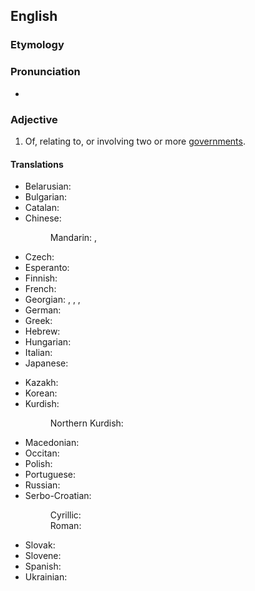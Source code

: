 ==English==

===Etymology===
{{prefix|en|inter|governmental}}

===Pronunciation===
* {{rhymes|en|ɛntəl|s=6}}

===Adjective===
{{en-adj|-}}

# Of, relating to, or involving two or more [[government]]s.

====Translations====
{{trans-top|of, relating to, or involving two or more governments}}
* Belarusian: {{t|be|міжура́давы}}
* Bulgarian: {{t|bg|междуправи́телствен}}
* Catalan: {{t|ca|intergovernamental}}
* Chinese:
*: Mandarin: {{t|cmn|政府間}}, {{t|cmn|政府间|tr=zhèngfǔjiān}}
* Czech: {{t|cs|mezivládní}}
* Esperanto: {{t|eo|interregistara}}
* Finnish: {{t|fi|hallitustenvälinen}}
* French: {{t+|fr|intergouvernemental}}
* Georgian: {{t|ka|მთავრობათაშორისი}}, {{t|ka|მთავრობათაშორისო}}, {{t|ka|მთავრობათშორისი}} {{qualifier|alternative form}}, {{t|ka|მთავრობათშორისო}} {{qualifier|alternative form}}
* German: {{t+|de|zwischenstaatlich}}
* Greek: {{t+|el|ενδοκυβερνητικός}}
* Hebrew: {{t|he|בֵּין־מֶמְשַׁלְתִּי|tr=beyn-memshaltí}}
* Hungarian: {{t|hu|kormányközi}}
* Italian: {{t+|it|intergovernativo}}
* Japanese: {{t|ja|[[政府間]]|tr=せいふかん, seifukan}}
{{trans-mid}}
* Kazakh: {{t|kk|үкіметаралық}}
* Korean: {{t|ko|정부간(政府間)}}
* Kurdish:
*: Northern Kurdish: {{t+|kmr|navhikûmetî}}
* Macedonian: {{t|mk|меѓувладин}}
* Occitan: {{t|oc|intergovernamental}}
* Polish: {{t|pl|międzyrządowy}}
* Portuguese: {{t|pt|intergovernamental}}
* Russian: {{t+|ru|межправи́тельственный}}
* Serbo-Croatian:
*: Cyrillic: {{t|sh|међувла́дин}}
*: Roman: {{t+|sh|međuvládin}}
* Slovak: {{t|sk|medzivládny}}
* Slovene: {{t|sl|medvladni}}
* Spanish: {{t|es|intergubernamental}}
* Ukrainian: {{t|uk|міжурядо́вий}}
{{trans-bottom}}

{{c|en|Government}}